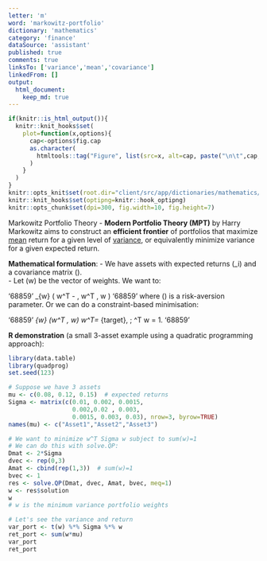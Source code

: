 ```yaml
---
letter: 'm'
word: 'markowitz-portfolio'
dictionary: 'mathematics'
category: 'finance'
dataSource: 'assistant'
published: true
comments: true
linksTo: ['variance','mean','covariance']
linkedFrom: []
output:
  html_document:
    keep_md: true
---
```


```r
if(knitr::is_html_output()){
  knitr::knit_hooks$set(
    plot=function(x,options){
      cap<-options$fig.cap
      as.character(
        htmltools::tag("Figure", list(src=x, alt=cap, paste("\n\t",cap,"\n",sep="")))
      )
    }
  )
}
knitr::opts_knit$set(root.dir="client/src/app/dictionaries/mathematics/definitions")
knitr::knit_hooks$set(optipng=knitr::hook_optipng)
knitr::opts_chunk$set(dpi=300, fig.width=10, fig.height=7)
```

<a id="markowitz-portfolio">Markowitz Portfolio Theory</a> - **Modern Portfolio Theory (MPT)** by Harry Markowitz aims to construct an **efficient frontier** of portfolios that maximize [mean](#mean) return for a given level of [variance](#variance), or equivalently minimize variance for a given expected return.

**Mathematical formulation**:
- We have assets with expected returns \(\mu_i\) and a covariance matrix \(\Sigma\).  
- Let \(w\) be the vector of weights. We want to:

'68859'
\max_{w} \Bigl( w^T \mu - \lambda \, w^T \Sigma \, w \Bigr)
'68859'
where \(\lambda\) is a risk-aversion parameter. Or we can do a constraint-based minimisation:

'68859'
\min_{w} \bigl(w^T \Sigma \, w\bigr) \quad \text{subject to } w^T\mu = \mu_{target}, \; \mathbf{1}^T w = 1.
'68859'

**R demonstration** (a small 3-asset example using a quadratic programming approach):

```r
library(data.table)
library(quadprog)
set.seed(123)

# Suppose we have 3 assets
mu <- c(0.08, 0.12, 0.15)  # expected returns
Sigma <- matrix(c(0.01, 0.002, 0.0015,
                  0.002,0.02 , 0.003,
                  0.0015, 0.003, 0.03), nrow=3, byrow=TRUE)
names(mu) <- c("Asset1","Asset2","Asset3")

# We want to minimize w^T Sigma w subject to sum(w)=1
# We can do this with solve.QP:
Dmat <- 2*Sigma
dvec <- rep(0,3)
Amat <- cbind(rep(1,3))  # sum(w)=1
bvec <- 1
res <- solve.QP(Dmat, dvec, Amat, bvec, meq=1)
w <- res$solution
w
# w is the minimum variance portfolio weights

# Let's see the variance and return
var_port <- t(w) %*% Sigma %*% w
ret_port <- sum(w*mu)
var_port
ret_port
```

